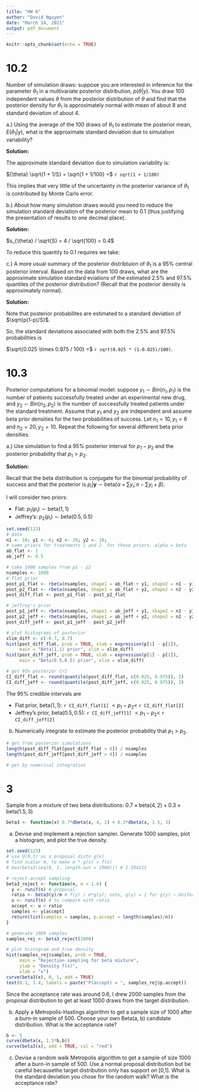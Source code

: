 ```yaml
---
title: "HW 6"
author: "David Nguyen"
date: "March 14, 2021"
output: pdf_document
---
```


```r
knitr::opts_chunk$set(echo = TRUE)
```

# 10.2
Number of simulation draws: suppose you are interested in inference for the parameter $\theta_1$ in a multivariate posterior distribution, $p(\theta | y)$. You draw 100 independent values $\theta$ from the posterior distribution of $\theta$ and find that the posterior density for $\theta_1$ is approximately normal with mean of about 8 and standard deviation of about 4.

a.) Using the average of the 100 draws of $\theta_1$ to estimate the posterior mean, $E(\theta_1|y)$, what is the approximate standard deviation due to simulation variability?

**Solution:**

The approximate standard deviation due to simulation variability is: 

${\theta} \sqrt{1 + 1/S} = \sqrt{1 + 1/100} =$ `r sqrt(1 + 1/100)`

This implies that very little of the uncertainty in the posterior variance of $\theta_1$ is contributed by Monte Carlo error.

b.) About how many simulation draws would you need to reduce the simulation standard deviation of the posterior mean to 0.1 (thus justifying the presentation of results to one decimal place).

**Solution:**

$s_{\theta} / \sqrt{S} = 4 / \sqrt{100} = 0.4$

To reduce this quantity to 0.1 requires we take:

\begin{align*}
4 / \sqrt{S} &= 0.1 \\
\implies S &= 40^2 \\
 &= 1600 \text{ samples}
\end{align*}

c.) A more usual summary of the posterior distribtuion of $\theta_1$ is a 95% central posterior interval. Based on the data from 100 draws, what are the approximate simulation standard eviations of the estimated 2.5% and 97.5% quantiles of the posterior distribution? (Recall that the posterior density is approximately normal).

**Solution:**

Note that posterior probabilites are estimated to a standard deviation of $\sqrt{p(1-p)/S}$.

So, the standard deviations associated with both the 2.5% and 97.5% probabilities is 

$\sqrt{0.025 \times 0.975 / 100} =$ `r sqrt(0.025 * (1-0.025)/100)`.

# 10.3
Posterior computations for a binomial model: suppose $y_1 \sim Bin(n_1, p_1)$ is the number of patients successfully treated under an experimental new drug, and $y_2 \sim Bin(n_2, p_2)$ is the number of successfully treated patients under the standard treatment. Assume that $y_1$ and $y_2$ are independent and assume beta prior densities for the two probabilities of success. Let $n_1 = 10, y_1 = 6$ and $n_2 = 20, y_2 = 10$. Repeat the following for several different beta prior densities.

a.) Use simulation to find a 95% posterior interval for $p_1 - p_2$ and the posterior probability that $p_1 > p_2$.

**Solution:**

Recall that the beta distribution is conjugate for the binomial probability of success and that the posterior is $p_i|\boldsymbol{y} \sim \text{beta}(\alpha + \sum y_i, n - \sum y_i + \beta)$.

I will consider two priors: 

* Flat: $p_1(p_i) \sim \text{beta}(1,1)$
* Jeffrey's: $p_2(p_i) \sim \text{beta}(0.5,0.5)$

```r
set.seed(123)
# data
n1 <- 10; y1 <- 6; n2 <- 20; y2 <- 10; 
# same priors for treatments 1 and 2. for these priors, alpha = beta
ab_flat <- 1
ab_jeff <- 0.5

# take 1000 samples from p1 - p2
nsamples <- 1000
# flat prior
post_p1_flat <- rbeta(nsamples, shape1 = ab_flat + y1, shape2 = n1 - y1 + ab_flat)
post_p2_flat <- rbeta(nsamples, shape1 = ab_flat + y2, shape2 = n2 - y2 + ab_flat)
post_diff_flat <- post_p1_flat - post_p2_flat

# jeffrey's prior
post_p1_jeff <- rbeta(nsamples, shape1 = ab_jeff + y1, shape2 = n1 - y1 + ab_jeff)
post_p2_jeff <- rbeta(nsamples, shape1 = ab_jeff + y2, shape2 = n2 - y2 + ab_jeff)
post_diff_jeff <- post_p1_jeff - post_p2_jeff

# plot histograms of posterior
xlim_diff <- c(-0.7, 0.7)
hist(post_diff_flat, prob = TRUE, xlab = expression(p[1] - p[2]), 
     main = "Beta(1,1) prior", xlim = xlim_diff)
hist(post_diff_jeff, prob = TRUE, xlab = expression(p[1] - p[2]), 
     main = "Beta(0.5,0.5) prior", xlim = xlim_diff)

# get 95% posterior CrI
CI_diff_flat <- round(quantile(post_diff_flat, c(0.025, 0.975)), 2)
CI_diff_jeff <- round(quantile(post_diff_jeff, c(0.025, 0.975)), 2)
```

The 95% credible intervals are 

* Flat prior, $\text{beta}(1,1)$: `r CI_diff_flat[1]` $< p_1 -p_2 <$  `r CI_diff_flat[2]`
* Jeffrey's prior, $\text{beta}(0.5,0.5)$: `r CI_diff_jeff[1]` $< p_1 -p_2 <$  `r CI_diff_jeff[2]`

b. Numerically integrate to estimate the posterior probability that $p_1 > p_2$.

```r
# get from posterior simulations
length(post_diff_flat[post_diff_flat > 0]) / nsamples
length(post_diff_jeff[post_diff_jeff > 0]) / nsamples
```

```r
# get by numerical integration

```


# 3

Sample from a mixture of two beta distributions: $0.7 \times \text{beta}(4,2) + 0.3 \times \text{beta}(1.5,3)$

```r
beta3 <- function(x) 0.7*dbeta(x, 4, 2) + 0.3*dbeta(x, 1.5, 3)
```

a. Devise and implement a rejection sampler. Generate 1000 samples, plot a histogram, and plot the true density.

```r
set.seed(123)
# use U(0,1) as a proposal distn g(x)
# find scalar m, to make m * g(x) > f(x)
# max(beta3(seq(0, 1, length.out = 1000))) # 1.594115

# reject-accept sampling
beta3_reject <- function(n, m = 1.6) {
  y <- runif(n) # proposal
  ratio <- beta3(y)/m # f(y) / m*g(y); note, g(y) = 1 for g(y) ~ Uniform(0,1)
  u <- runif(n) # to compare with ratio
  accept <- u < ratio
  samples <- y[accept]
  return(list(samples = samples, p.accept = length(samples)/n))
}

# generate 1000 samples
samples_rej <- beta3_reject(2000)

# plot histogram and true density
hist(samples_rej$samples, prob = TRUE, 
     main = "Rejection sampling for beta mixture",
     ylab = "Density f(x)",
     xlab = "x")
curve(beta3(x), 0, 1, add = TRUE)
text(0.1, 1.4, labels = paste("P(accept) = ", samples_rej$p.accept))
```

Since the acceptance rate was around 0.6, I drew 2000 samples from the proposal distribution to get at least 1000 draws from the target distribution.

b. Apply a Metropolis-Hastings algorithm to get a sample size of 1000 after a burn-in sample of 500.  Choose your own Beta(a, b) candidate distribution. What is the acceptance rate?

```r
b <- 5
curve(dbeta(x, 1.5*b,b))
curve(beta3(x), add = TRUE, col = "red")

```


c. Devise a random walk Metropolis algorithm to get a sample of size 1000 after a burn-in sample of 500.  Use a normal proposal distribution but be careful becausethe target distribution only has support on [0,1]. What is the standard deviation you chose for the random walk? What is the acceptance rate?